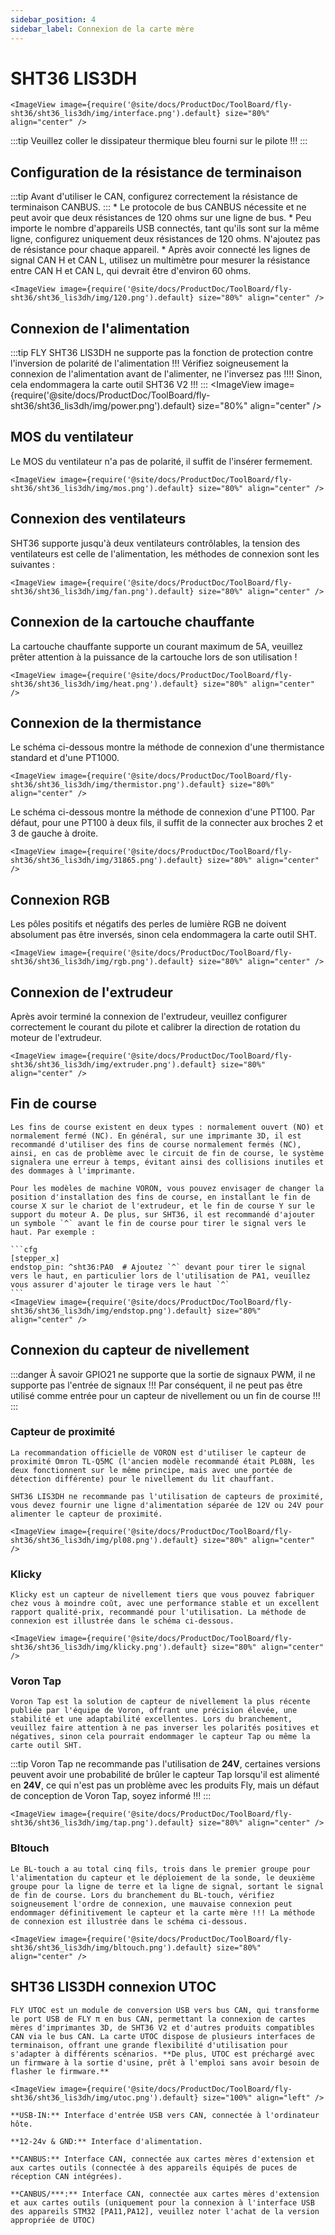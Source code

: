 ```yaml
---
sidebar_position: 4
sidebar_label: Connexion de la carte mère
---
```


# SHT36 LIS3DH

    <ImageView image={require('@site/docs/ProductDoc/ToolBoard/fly-sht36/sht36_lis3dh/img/interface.png').default} size="80%" align="center" />

:::tip
Veuillez coller le dissipateur thermique bleu fourni sur le pilote !!!
:::

## Configuration de la résistance de terminaison

:::tip
Avant d'utiliser le CAN, configurez correctement la résistance de terminaison CANBUS.
:::
    * Le protocole de bus CANBUS nécessite et ne peut avoir que deux résistances de 120 ohms sur une ligne de bus.
    * Peu importe le nombre d'appareils USB connectés, tant qu'ils sont sur la même ligne, configurez uniquement deux résistances de 120 ohms. N'ajoutez pas de résistance pour chaque appareil.
    * Après avoir connecté les lignes de signal CAN H et CAN L, utilisez un multimètre pour mesurer la résistance entre CAN H et CAN L, qui devrait être d'environ 60 ohms.
    
    <ImageView image={require('@site/docs/ProductDoc/ToolBoard/fly-sht36/sht36_lis3dh/img/120.png').default} size="80%" align="center" />

## Connexion de l'alimentation

:::tip
FLY SHT36 LIS3DH ne supporte pas la fonction de protection contre l'inversion de polarité de l'alimentation !!! Vérifiez soigneusement la connexion de l'alimentation avant de l'alimenter, ne l'inversez pas !!!! Sinon, cela endommagera la carte outil SHT36 V2 !!!
:::
    <ImageView image={require('@site/docs/ProductDoc/ToolBoard/fly-sht36/sht36_lis3dh/img/power.png').default} size="80%" align="center" />

## MOS du ventilateur

Le MOS du ventilateur n'a pas de polarité, il suffit de l'insérer fermement.

    <ImageView image={require('@site/docs/ProductDoc/ToolBoard/fly-sht36/sht36_lis3dh/img/mos.png').default} size="80%" align="center" />

## Connexion des ventilateurs

SHT36 supporte jusqu'à deux ventilateurs contrôlables, la tension des ventilateurs est celle de l'alimentation, les méthodes de connexion sont les suivantes :

    <ImageView image={require('@site/docs/ProductDoc/ToolBoard/fly-sht36/sht36_lis3dh/img/fan.png').default} size="80%" align="center" />

## Connexion de la cartouche chauffante

La cartouche chauffante supporte un courant maximum de 5A, veuillez prêter attention à la puissance de la cartouche lors de son utilisation !

    <ImageView image={require('@site/docs/ProductDoc/ToolBoard/fly-sht36/sht36_lis3dh/img/heat.png').default} size="80%" align="center" />

## Connexion de la thermistance

Le schéma ci-dessous montre la méthode de connexion d'une thermistance standard et d'une PT1000.

    <ImageView image={require('@site/docs/ProductDoc/ToolBoard/fly-sht36/sht36_lis3dh/img/thermistor.png').default} size="80%" align="center" />

Le schéma ci-dessous montre la méthode de connexion d'une PT100. Par défaut, pour une PT100 à deux fils, il suffit de la connecter aux broches 2 et 3 de gauche à droite.

    <ImageView image={require('@site/docs/ProductDoc/ToolBoard/fly-sht36/sht36_lis3dh/img/31865.png').default} size="80%" align="center" />

## Connexion RGB

Les pôles positifs et négatifs des perles de lumière RGB ne doivent absolument pas être inversés, sinon cela endommagera la carte outil SHT.

    <ImageView image={require('@site/docs/ProductDoc/ToolBoard/fly-sht36/sht36_lis3dh/img/rgb.png').default} size="80%" align="center" />

## Connexion de l'extrudeur

Après avoir terminé la connexion de l'extrudeur, veuillez configurer correctement le courant du pilote et calibrer la direction de rotation du moteur de l'extrudeur.

    <ImageView image={require('@site/docs/ProductDoc/ToolBoard/fly-sht36/sht36_lis3dh/img/extruder.png').default} size="80%" align="center" />

## Fin de course

    Les fins de course existent en deux types : normalement ouvert (NO) et normalement fermé (NC). En général, sur une imprimante 3D, il est recommandé d'utiliser des fins de course normalement fermés (NC), ainsi, en cas de problème avec le circuit de fin de course, le système signalera une erreur à temps, évitant ainsi des collisions inutiles et des dommages à l'imprimante.

    Pour les modèles de machine VORON, vous pouvez envisager de changer la position d'installation des fins de course, en installant le fin de course X sur le chariot de l'extrudeur, et le fin de course Y sur le support du moteur A. De plus, sur SHT36, il est recommandé d'ajouter un symbole `^` avant le fin de course pour tirer le signal vers le haut. Par exemple :

    ```cfg
    [stepper_x]
    endstop_pin: ^sht36:PA0  # Ajoutez `^` devant pour tirer le signal vers le haut, en particulier lors de l'utilisation de PA1, veuillez vous assurer d'ajouter le tirage vers le haut `^`
    ```
    <ImageView image={require('@site/docs/ProductDoc/ToolBoard/fly-sht36/sht36_lis3dh/img/endstop.png').default} size="80%" align="center" />

## Connexion du capteur de nivellement

:::danger À savoir
GPIO21 ne supporte que la sortie de signaux PWM, il ne supporte pas l'entrée de signaux !!! Par conséquent, il ne peut pas être utilisé comme entrée pour un capteur de nivellement ou un fin de course !!!
:::

### Capteur de proximité

    La recommandation officielle de VORON est d'utiliser le capteur de proximité Omron TL-Q5MC (l'ancien modèle recommandé était PL08N, les deux fonctionnent sur le même principe, mais avec une portée de détection différente) pour le nivellement du lit chauffant.

    SHT36 LIS3DH ne recommande pas l'utilisation de capteurs de proximité, vous devez fournir une ligne d'alimentation séparée de 12V ou 24V pour alimenter le capteur de proximité.
    
    <ImageView image={require('@site/docs/ProductDoc/ToolBoard/fly-sht36/sht36_lis3dh/img/pl08.png').default} size="80%" align="center" />


### Klicky

    Klicky est un capteur de nivellement tiers que vous pouvez fabriquer chez vous à moindre coût, avec une performance stable et un excellent rapport qualité-prix, recommandé pour l'utilisation. La méthode de connexion est illustrée dans le schéma ci-dessous.

    <ImageView image={require('@site/docs/ProductDoc/ToolBoard/fly-sht36/sht36_lis3dh/img/klicky.png').default} size="80%" align="center" />

### Voron Tap

    Voron Tap est la solution de capteur de nivellement la plus récente publiée par l'équipe de Voron, offrant une précision élevée, une stabilité et une adaptabilité excellentes. Lors du branchement, veuillez faire attention à ne pas inverser les polarités positives et négatives, sinon cela pourrait endommager le capteur Tap ou même la carte outil SHT.

:::tip
Voron Tap ne recommande pas l'utilisation de **24V**, certaines versions peuvent avoir une probabilité de brûler le capteur Tap lorsqu'il est alimenté en **24V**, ce qui n'est pas un problème avec les produits Fly, mais un défaut de conception de Voron Tap, soyez informé !!!
:::

    <ImageView image={require('@site/docs/ProductDoc/ToolBoard/fly-sht36/sht36_lis3dh/img/tap.png').default} size="80%" align="center" />

### Bltouch

    Le BL-touch a au total cinq fils, trois dans le premier groupe pour l'alimentation du capteur et le déploiement de la sonde, le deuxième groupe pour la ligne de terre et la ligne de signal, sortant le signal de fin de course. Lors du branchement du BL-touch, vérifiez soigneusement l'ordre de connexion, une mauvaise connexion peut endommager définitivement le capteur et la carte mère !!! La méthode de connexion est illustrée dans le schéma ci-dessous.

    <ImageView image={require('@site/docs/ProductDoc/ToolBoard/fly-sht36/sht36_lis3dh/img/bltouch.png').default} size="80%" align="center" />


## SHT36 LIS3DH connexion UTOC

    FLY UTOC est un module de conversion USB vers bus CAN, qui transforme le port USB de FLY π en bus CAN, permettant la connexion de cartes mères d'imprimantes 3D, de SHT36 V2 et d'autres produits compatibles CAN via le bus CAN. La carte UTOC dispose de plusieurs interfaces de terminaison, offrant une grande flexibilité d'utilisation pour s'adapter à différents scénarios. **De plus, UTOC est préchargé avec un firmware à la sortie d'usine, prêt à l'emploi sans avoir besoin de flasher le firmware.**

    <ImageView image={require('@site/docs/ProductDoc/ToolBoard/fly-sht36/sht36_lis3dh/img/utoc.png').default} size="100%" align="left" />

    **USB-IN:** Interface d'entrée USB vers CAN, connectée à l'ordinateur hôte.

    **12-24v & GND:** Interface d'alimentation.

    **CANBUS:** Interface CAN, connectée aux cartes mères d'extension et aux cartes outils (connectée à des appareils équipés de puces de réception CAN intégrées).

    **CANBUS/***:** Interface CAN, connectée aux cartes mères d'extension et aux cartes outils (uniquement pour la connexion à l'interface USB des appareils STM32 [PA11,PA12], veuillez noter l'achat de la version appropriée de UTOC)
